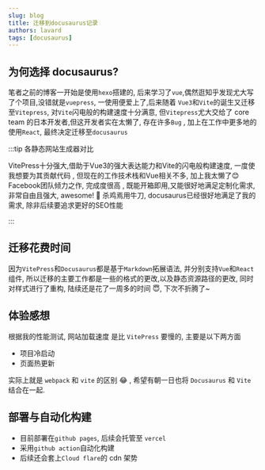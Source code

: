 ```yaml
---
slug: blog
title: 迁移到docusaurus记录
authors: lavard
tags: [docusaurus]
---
```




## 为何选择 docusaurus?

笔者之前的博客一开始是使用`hexo`搭建的, 后来学习了`vue`,偶然逛知乎发现尤大写了个项目,没错就是`vuepress`, 一使用便爱上了,后来随着 `Vue3`和`Vite`的诞生又迁移至`Vitepress`, 对`Vite`闪电般的构建速度十分满意, 但`Vitepress`尤大交给了 core team 的日本开发者,但这开发者实在太懒了, 存在许多`Bug` , 加上在工作中更多地的使用`React`, 最终决定迁移至`docusaurus`

:::tip 各静态网站生成器对比

<Tabs>
  <TabItem value="VitePress" label="VitePress">
    VitePress十分强大,借助于Vue3的强大表达能力和Vite的闪电般构建速度,
    一度使我想要为其贡献代码 , 但现在的工作技术栈和Vue相关不多, 加上我太懒了😊
  </TabItem>
  <TabItem value="docusaurus" label="docusaurus">
    Facebook团队倾力之作, 完成度很高 ,
    既能开箱即用,又能很好地满足定制化需求,非常自由且强大, awesome! 👏
  </TabItem>
  <TabItem value="banana" label="Next.js">
    杀鸡焉用牛刀, docusaurus已经很好地满足了我的需求,
    除非后续要追求更好的SEO性能
  </TabItem>
</Tabs>

:::

## 迁移花费时间

因为`VitePress`和`Docusaurus`都是基于`Markdown`拓展语法, 并分别支持`Vue`和`React`组件, 所以迁移的主要工作都是一些的格式的更改,以及静态资源路径的更改, 同时对样式进行了重构, 陆续还是花了一周多的时间 😇, 下次不折腾了~

## 体验感想

根据我的性能测试, 网站加载速度 是比 `VitePress` 要慢的, 主要是以下两方面

- 项目冷启动
- 页面热更新

实际上就是 `webpack` 和 `vite` 的区别 😂 , 希望有朝一日也将 `Docusaurus` 和 `Vite` 结合在一起.

## 部署与自动化构建

- 目前部署在`github pages`, 后续会托管至 `vercel`
- 采用`github action`自动化构建
- 后续还会套上`Cloud flare`的 cdn 架势

